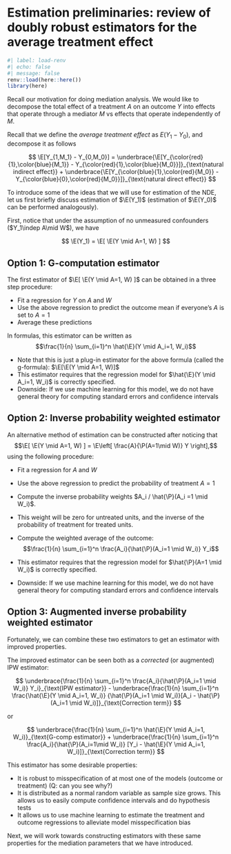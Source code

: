 # Estimation preliminaries: review of doubly robust estimators for the average treatment effect

```r
#| label: load-renv
#| echo: false
#| message: false
renv::load(here::here())
library(here)
```

Recall our motivation for doing mediation analysis. We would like to decompose
the total effect of a treatment $A$ on an outcome $Y$ into effects that operate
through a mediator $M$ vs effects that operate independently of $M$.

Recall that we define the _average treatment effect_ as $E(Y_1-Y_0)$, and
decompose it as follows

$$
\E[Y_{1,M_1} - Y_{0,M_0}] = \underbrace{\E[Y_{\color{red}{1},\color{blue}{M_1}}
    - Y_{\color{red}{1},\color{blue}{M_0}}]}_{\text{natural indirect effect}} +
    \underbrace{\E[Y_{\color{blue}{1},\color{red}{M_0}} -
    Y_{\color{blue}{0},\color{red}{M_0}}]}_{\text{natural direct effect}}
$$

To introduce some of the ideas that we will use for estimation of the NDE, let
us first briefly discuss estimation of $\E(Y_1)$ (estimation of $\E(Y_0)$ can be
performed analogously).

First, notice that under the assumption of no unmeasured confounders
($Y_1\indep A\mid W$), we have

$$
  \E(Y_1) = \E[ \E(Y \mid A=1, W) ]
$$


## Option 1: G-computation estimator

The first estimator of $\E[ \E(Y \mid A=1, W) ]$ can be obtained in a
three step procedure:

- Fit a regression for $Y$ on $A$ and $W$
- Use the above regression to predict the outcome mean if everyone's
  $A$ is set to $A=1$
- Average these predictions

In formulas, this estimator can be written as
$$\frac{1}{n} \sum_{i=1}^n \hat{\E}(Y \mid A_i=1, W_i)$$

- Note that this is just a plug-in estimator for the above formula (called the
  g-formula): $\E[\E(Y \mid A=1, W)]$
- This estimator requires that the regression model for $\hat{\E}(Y \mid A_i=1,
  W_i)$ is correctly specified.
- Downside: If we use machine learning for this model, we do not have general
  theory for computing standard errors and confidence intervals

## Option 2: Inverse probability weighted estimator

An alternative method of estimation can be constructed after noticing that
$$\E[ \E(Y \mid A=1, W) ] = \E\left[ \frac{A}{\P(A=1\mid W)} Y \right],$$
using the following procedure:

- Fit a regression for $A$ and $W$
- Use the above regression to predict the probability of treatment $A=1$
- Compute the inverse probability weights $A_i / \hat{\P}(A_i =1 \mid W_i)$.
- This weight will be zero for untreated units, and the inverse of the
  probability of treatment for treated units.
- Compute the weighted average of the outcome:
$$\frac{1}{n} \sum_{i=1}^n \frac{A_i}{\hat{\P}(A_i=1 \mid W_i)} Y_i$$

- This estimator requires that the regression model for $\hat{\P}(A=1 \mid W_i)$
  is correctly specified.
- Downside: If we use machine learning for this model, we do not have general
  theory for computing standard errors and confidence intervals

## Option 3: Augmented inverse probability weighted estimator

Fortunately, we can combine these two estimators to get an estimator with
improved properties.

The improved estimator can be seen both as a _corrected_ (or augmented) IPW
estimator:

$$
\underbrace{\frac{1}{n} \sum_{i=1}^n \frac{A_i}{\hat{\P}(A_i=1 \mid W_i)}
Y_i}_{\text{IPW estimator}} -
\underbrace{\frac{1}{n} \sum_{i=1}^n \frac{\hat{\E}(Y \mid A_i=1, W_i)}
  {\hat{\P}(A_i=1 \mid W_i)}[A_i - \hat{\P}(A_i=1 \mid
  W_i)]}_{\text{Correction term}}
$$

or

$$
\underbrace{\frac{1}{n} \sum_{i=1}^n \hat{\E}(Y \mid A_i=1,
  W_i)}_{\text{G-comp estimator}} +
\underbrace{\frac{1}{n} \sum_{i=1}^n \frac{A_i}{\hat{\P}(A_i=1\mid W_i)}
  [Y_i - \hat{\E}(Y \mid A_i=1, W_i)]}_{\text{Correction term}}
$$

This estimator has some desirable properties:

- It is robust to misspecification of at most one of the models (outcome or
  treatment) (Q: can you see why?)
- It is distributed as a normal random variable as sample size grows. This
  allows us to easily compute confidence intervals and do hypothesis tests
- It allows us to use machine learning to estimate the treatment and outcome
  regressions to alleviate model misspecification bias

Next, we will work towards constructing estimators with these same properties
for the mediation parameters that we have introduced.
